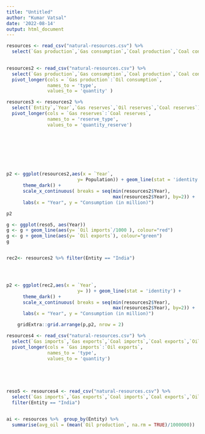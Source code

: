 ```yaml
---
title: "Untitled"
author: "Kumar Vatsal"
date: '2022-08-14'
output: html_document
---
```


```r
resources <- read_csv("natural-resources.csv") %>%
  select(`Gas production`,`Gas consumption`,`Coal production`,`Coal consumption`,`Oil production`,`Oil consumption`,`Entity`,`Year`,`Gas reserves`,`Oil reserves`,`Coal reserves`)
 

resources2 <- read_csv("natural-resources.csv") %>%
  select(`Gas production`,`Gas consumption`,`Coal production`,`Coal consumption`,`Oil production`,`Oil consumption`,`Entity`,`Year`,`Gas reserves`,`Oil reserves`,`Coal reserves`,`Population`) %>% 
  pivot_longer(cols = `Gas production`:`Oil consumption`,
               names_to = 'type',
               values_to = 'quantity' )

resources3 <- resources2 %>% 
  select(`Entity`,`Year`,`Gas reserves`,`Oil reserves`,`Coal reserves`) %>% 
  pivot_longer(cols = `Gas reserves`:`Coal reserves`,
               names_to = 'reserve_type',
               values_to = 'quantity_reserve')
  
  







```


```r
p2 <- ggplot(resources2,aes(x = `Year`,
                          y= Population)) + geom_line(stat = 'identity') +
      theme_dark() +
      scale_x_continuous( breaks = seq(min(resources2$Year),
                                       max(resources2$Year), by=2)) +
      labs(x = "Year", y = "Consumption (in million)")

p2
```

```r
g <- ggplot(reso5, aes(Year))
g <- g + geom_line(aes(y= `Oil imports`/1000 ), colour="red")
g <- g + geom_line(aes(y= `Oil exports`), colour="green")
g



```


```r

rec2<- resources2 %>% filter(Entity == "India")




p2 <- ggplot(rec2,aes(x = `Year`,
                          y= )) + geom_line(stat = 'identity') +
      theme_dark() +
      scale_x_continuous( breaks = seq(min(resources2$Year),
                                       max(resources2$Year), by=2)) +
      labs(x = "Year", y = "Consumption (in million)")

    gridExtra::grid.arrange(p,p2, nrow = 2)


```



```r


resources4 <- read_csv("natural-resources.csv") %>%
  select(`Gas imports`,`Gas exports`,`Coal imports`,`Coal exports`,`Oil imports`,`Oil exports`,`Entity`,`Year`) %>% 
  pivot_longer(cols = `Gas imports`:`Oil exports`,
               names_to = 'type',
               values_to = 'quantity')
  




reso5 <- resources4 <- read_csv("natural-resources.csv") %>%
  select(`Gas imports`,`Gas exports`,`Coal imports`,`Coal exports`,`Oil imports`,`Oil exports`,`Entity`,`Year`) %>% 
  filter(Entity == "India")



```
```r
ai <- resources %>%  group_by(Entity) %>%  
  summarise(avg_oil = (mean(`Oil production`, na.rm = TRUE)/1000000))
```



